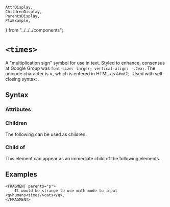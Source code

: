     AttrDisplay,
    ChildrenDisplay,
    ParentsDisplay,
    PtxExample,
} from "../../../components";

# `<times>`

A "multiplication sign" symbol for use in text.
Styled to enhance, consensus at Google Group was
`font-size: larger; vertical-align: -.2ex;`.
The unicode character is &#xd7;, which is entered in HTML as `&#xd7;`.
Used with self-closing syntax: <times/>.

## Syntax

### Attributes

<AttrDisplay name="times" />

### Children

The following can be used as children.

<ChildrenDisplay name="times" />

### Child of

This element can appear as an immediate child of the following elements.

<ParentsDisplay name="times" />

## Examples
```ptx-example
<FRAGMENT parents="p">
    It would be strange to use math mode to input <q>humans<times/>cats</q>.
</FRAGMENT>
```
    